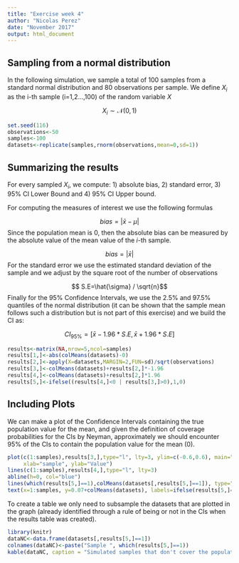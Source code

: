 ```yaml
---
title: "Exercise week 4"
author: "Nicolas Perez"
date: "November 2017"
output: html_document
---
```


## Sampling from a normal distribution

In the following simulation, we sample a total of 100 samples from a standard normal distribution and 80 observations per sample. We define $X_i$ as the i-th sample (i=1,2...,100) of the random variable $X$ 

$$X_i \sim \mathcal{N}(0,\,1)$$

```r
set.seed(116)
observations<-50
samples<-100
datasets<-replicate(samples,rnorm(observations,mean=0,sd=1))
```

## Summarizing the results

For every sampled $X_i$, we compute: 1) absolute bias, 2) standard error, 3) 95% CI Lower Bound and 4) 95% CI Upper bound.

For computing the measures of interest we use the following formulas

$$ bias=|\bar{x}-\mu|$$
Since the population mean is $0$, then the absolute bias can be measured by the absolute value of the mean value of the $i$-th sample.

$$ bias=|\bar{x}|$$
For the standard error we use the estimated standard deviation of the sample and we adjust by the square root of the number of observations

$$ S.E=\hat{\sigma} / \sqrt{n}$$
Finally for the 95% Confidence Intervals, we use the 2.5% and 97.5% quantiles of the normal distribution (it can be shown that the sample mean follows such a distribution but is not part of this exercise) and we build the CI as:

$$ CI_{95\%}= [\bar{x} - 1.96*S.E, \bar{x} + 1.96*S.E] $$

```r
results<-matrix(NA,nrow=5,ncol=samples)
results[1,]<-abs(colMeans(datasets)-0)
results[2,]<-apply(X=datasets,MARGIN=2,FUN=sd)/sqrt(observations)
results[3,]<-colMeans(datasets)+results[2,]*-1.96
results[4,]<-colMeans(datasets)+results[2,]*1.96
results[5,]<-ifelse((results[4,]<0 | results[3,]>0),1,0)
```

## Including Plots

We can make a plot of the Confidence Intervals containing the true population value for the mean, and given the definition of coverage probabilities for the CIs by Neyman, approximately we should encounter 95% of the CIs to contain the population value for the mean ($0$). 

```r
plot(c(1:samples),results[3,],type="l", lty=3, ylim=c(-0.6,0.6), main="Coverage Graph, (95% CI)", 
     xlab="sample", ylab="Value")
lines(c(1:samples),results[4,],type="l", lty=3)
abline(h=0, col="blue")
lines(which(results[5,]==1),colMeans(datasets[,results[5,]==1]), type="p", pch=16, col="red")
text(x=1:samples, y=0.07+colMeans(datasets), labels=ifelse(results[5,]==1,c(1:samples),""), col="red") 
```

To create a table we only need to subsample the datasets that are plotted in the graph (already identified through a rule of being or not in the CIs when the results table was created).

```r
library(knitr)
dataNC<-data.frame(datasets[,results[5,]==1])
colnames(dataNC)<-paste("Sample ", which(results[5,]==1))
kable(dataNC, caption = "Simulated samples that don't cover the population mean")
```